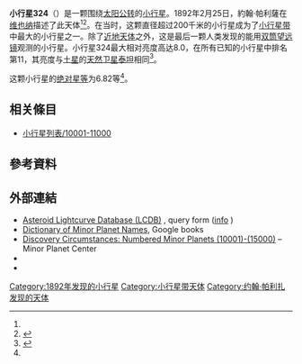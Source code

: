 {{Infobox planet
 | minorplanet     = yes
 | name            = 324 Bamberga
 | background      = #D6D6D6
 | image = 
 | image_size      = 
 | caption         =
 | discovery_ref   =  <ref name="MPC-object" />
 | discoverer      = [[約翰·帕利薩|約翰·帕利薩]]
 | discovery_site  = [[维也纳|维也纳]]
 | discovered      = 1892年2月25日
 | mpc_name        = 324 Bamberga
 | alt_names       = 324 Bamberga
 | pronounced      = 
 | named_after     = <ref name="MPC-object" />
 | mp_category     = [[主帶小行星|主帶小行星]] <ref name="MPC-object" /><ref name="jpldata" />
 | orbit_ref       = <ref name="a">[http://ssd.jpl.nasa.gov/sbdb.cgi?sstr=324 324] {{Wayback|url=http://ssd.jpl.nasa.gov/sbdb.cgi?sstr=324 |date=20210129225115 }}，小行星數據庫瀏覽器（JPL Small-Body Database Browser）－[[美国国家航空航天局|美国国家航空航天局]]喷气推进实验室</ref>
 | epoch           = 2018-03-23.0（[[儒略日|JD]] 2458200.5）
 | uncertainty     = 0
 | observation_arc = 
 | aphelion = {{convert|3.595|AU|km|3|abbr=on|lk=out}}
 | perihelion      = {{convert|1.7684881|AU|km|3|abbr=on}}
 | semimajor       = 2.6817703
 | eccentricity    = 0.3405520
 | period          = 4.39[[儒略年|yr]]
 | mean_anomaly    = 0.06275[[度|°]]
 | mean_motion     = {{Deg2DMS|0.22442510|sup=ms}} / day
 | inclination     = 11.10044
 | asc_node        = 327.85968°
 | arg_peri        = 44.31031
 | mean_diameter   = 
 | rotation        = 
 | albedo          =
 | spectral_type   =
 | abs_magnitude   = 6.82<ref name="jpldata" />
}}
'''小行星324'''（{{lang-en|324 Bamberga}}）是一颗围绕[[太阳|太阳]][[公转|公转]]的[[小行星|小行星]]。1892年2月25日，約翰·帕利薩在[[维也纳|维也纳]]描述了此天体<ref name="a" /><ref>{{cite news|title=小行星列表|url=http://cfa-www.harvard.edu/iau/lists/NumberedMPs.txt|accessdate=2018-10-19|newspaper=哈佛大学|archive-date=2008-05-17|archive-url=https://web.archive.org/web/20080517010638/http://cfa-www.harvard.edu/iau/lists/NumberedMPs.txt|dead-url=no}}</ref>。在当时，这颗直径超过200千米的小行星成为了[[小行星带|小行星带]]中最大的小行星之一。除了[[近地天体|近地天体]]之外，这是最后一颗人类发现的能用[[双筒望远镜|双筒望远镜]]观测的小行星。小行星324最大相对亮度高达8.0，在所有已知的小行星中排名第11，其亮度与[[土星|土星]]的[[天然卫星|天然卫星]][[土卫六|泰坦]]相同<ref>{{Cite web |url=http://ssd.jpl.nasa.gov/sbdb.cgi#top |title=JPL Small-Body Database Browser |accessdate=2011-09-11 |archive-date=2010-09-29 |archive-url=https://web.archive.org/web/20100929043420/http://ssd.jpl.nasa.gov/sbdb.cgi#top |dead-url=no }}</ref>。

这颗小行星的[[绝对星等|绝对星等]]为6.82等<ref name="a" />。

== 相关條目 ==
*[[小行星列表/10001-11000|小行星列表/10001-11000]]

== 參考資料 ==
{{reflist|refs=

<ref name="jpldata">{{cite web
 |type         = 2018-01-26 last obs.
 |title        = JPL Small-Body Database Browser:324 Bamberga-324 Bamberga
 |url          = https://ssd.jpl.nasa.gov/sbdb.cgi?sstr=324
 |publisher    = [[Jet_Propulsion_Laboratory|Jet Propulsion Laboratory]]
 |accessdate   = 28 March 2018
 |archive-date = 2021-01-29
 |archive-url  = https://web.archive.org/web/20210129225115/https://ssd.jpl.nasa.gov/sbdb.cgi?sstr=324
 |dead-url     = no
}}</ref>

<ref name="MPC-object">{{cite web
  |title      = 324 Bamberga
  |work      = Minor Planet Center
  |url      = https://www.minorplanetcenter.net/db_search/show_object?object_id=324
  |accessdate      = 28 March 2018
  |archive-date      = 2016-03-04
  |archive-url      = https://web.archive.org/web/20160304115204/http://minorplanetcenter.net/db_search/show_object?object_id=324
  |dead-url      = no
  }}</ref>

}}

==  外部連結 ==
* [http://www.minorplanet.info/PHP/lcdbsummaryquery.php Asteroid Lightcurve Database (LCDB)] {{Wayback|url=http://www.minorplanet.info/PHP/lcdbsummaryquery.php |date=20171210173955 }}, query form ([http://www.minorplanet.info/lightcurvedatabase.html info] {{Wayback|url=http://www.minorplanet.info/lightcurvedatabase.html |date=20171216050541 }})
* [https://books.google.com/books?id=aeAg1X7afOoC&pg Dictionary of Minor Planet Names], Google books
* [http://www.minorplanetcenter.net/iau/lists/NumberedMPs010001.html Discovery Circumstances: Numbered Minor Planets (10001)-(15000)] {{Wayback|url=http://www.minorplanetcenter.net/iau/lists/NumberedMPs010001.html |date=20180612162317 }} – Minor Planet Center
* {{AstDys|324}}
* {{JPL small body}}

{{Minor Planet Number|[[小行星323|小行星323]]|[[小行星325|小行星325]]}}
{{小天体}}

[[Category:1892年发现的小行星|Category:1892年发现的小行星]]
[[Category:小行星带天体|Category:小行星带天体]]
[[Category:约翰·帕利扎发现的天体|Category:约翰·帕利扎发现的天体]]


{{Beltasteroid-stub}}